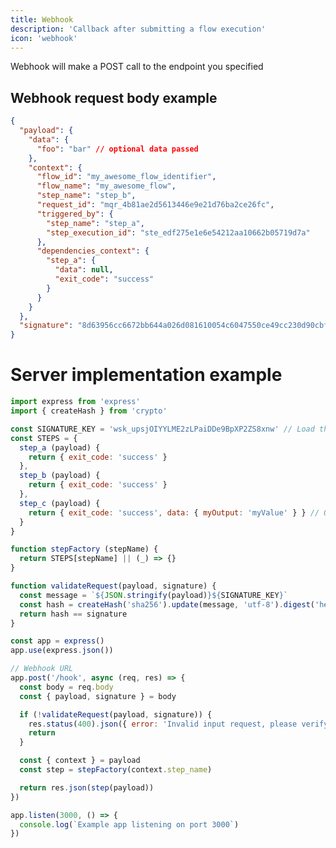 ```yaml
---
title: Webhook
description: 'Callback after submitting a flow execution'
icon: 'webhook'
---
```

Webhook will make a POST call to the endpoint you specified

## Webhook request body example

```json
{
  "payload": {
    "data": {
      "foo": "bar" // optional data passed
    },
    "context": {
      "flow_id": "my_awesome_flow_identifier",
      "flow_name": "my_awesome_flow",
      "step_name": "step_b",
      "request_id": "mqr_4b81ae2d5613446e9e21d76ba2ce26fc",
      "triggered_by": {
        "step_name": "step_a",
        "step_execution_id": "ste_edf275e1e6e54212aa10662b05719d7a"
      },
      "dependencies_context": {
        "step_a": {
          "data": null,
          "exit_code": "success"
        }
      }
    }
  },
  "signature": "8d63956cc6672bb644a026d081610054c6047550ce49cc230d90cbfd43409b25"
}
```

# Server implementation example

```javascript
import express from 'express'
import { createHash } from 'crypto'

const SIGNATURE_KEY = 'wsk_upsjOIYYLME2zLPaiDDe9BpXP2ZS8xnw' // Load this from your config
const STEPS = {
  step_a (payload) {
    return { exit_code: 'success' }
  },
  step_b (payload) {
    return { exit_code: 'success' }
  },
  step_c (payload) {
    return { exit_code: 'success', data: { myOutput: 'myValue' } } // Optionally return data
  }
}

function stepFactory (stepName) {
  return STEPS[stepName] || (_) => {}
}

function validateRequest(payload, signature) {
  const message = `${JSON.stringify(payload)}${SIGNATURE_KEY}`
  const hash = createHash('sha256').update(message, 'utf-8').digest('hex').toString('hex')
  return hash == signature
}

const app = express()
app.use(express.json())

// Webhook URL
app.post('/hook', async (req, res) => {
  const body = req.body
  const { payload, signature } = body

  if (!validateRequest(payload, signature)) {
    res.status(400).json({ error: 'Invalid input request, please verify the signature' })
    return
  }

  const { context } = payload
  const step = stepFactory(context.step_name)

  return res.json(step(payload))
})

app.listen(3000, () => {
  console.log(`Example app listening on port 3000`)
})
```
